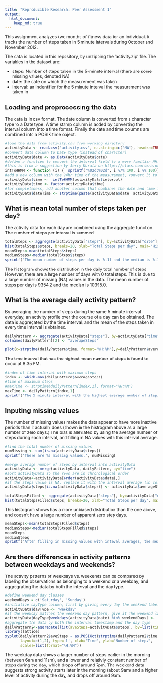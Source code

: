 ```yaml
---
title: "Reproducible Research: Peer Assessment 1"
output: 
  html_document:
    keep_md: true
---
```


This assignment analyzes two months of fitness data for an individual.  It tracks the number of steps taken in 5 minute intervals during October and November 2012.

The data is located in this repository, by unzipping the 'activity.zip' file.  The variables in the dataset are:

-  steps: Number of steps taken in the 5-minute interval (there are some missing values, denoted NA)
-  date: the date on which the measurement was taken
-  interval: an indentifier for the 5 minute interval the measurement was taken in

## Loading and preprocessing the data
The data is in csv format.  The date column is converted from a character type to a Date type.  A time stamp column is added by converting the interval column into a time format.  Finally the date and time columns are combined into a POSIX time object.
```r
#load the data from activity.csv from working directory
activityData <- read.csv("activity.csv", na.strings=c("NA"), header=TRUE)
#convert date column to Date type (instead of character)
activityData$date <- as.Date(activityData$date)
#define a function to convert the interval field to a more familiar HH:MM format
#this is from a suggestion by Jerry Kurata on https://class.coursera.org/repdata-012/forum/thread?thread_id=36
intToHHMM <- function (i) {  sprintf("%02d:%02d", i %/% 100, i %% 100)}
#add a new column with the 24hr time of the measurement, convert it to a factor
activityData$time <-  intToHHMM(activityData$interval)
activityData$time <- factor(activityData$time)
#for completeness, add another column that combines the date and time fields into a POSIX date time object
activityData$dateTime <- strptime(paste(activityData$date, activityData$time), format="%Y-%m-%d %H:%M")
```

## What is mean total number of steps taken per day?
The activity data for each day are combined using the aggregate function.  The number of steps per interval is summed.  
```r
totalSteps <- aggregate(activityData["steps"], by=activityData["date"], FUN=sum, na.rm=TRUE)
hist(totalSteps$steps, breaks=20, xlab="Total Steps per day", main="Histogram of Total Steps per day")
meanSteps<-mean(totalSteps$steps)
medianSteps<-median(totalSteps$steps)
sprintf("The mean number of steps per day is %.1f and the median is %.1f", meanSteps, medianSteps)
```

The histogram shows the distribution in the daily total number of steps.  However, there are a large number of days with 0 total steps.  This is due to a large number of missing (NA) values in the data.  The mean number of steps per day is 9354.2 and the median is 10395.0.

## What is the average daily activity pattern?
By averaging the number of steps during the same 5 minute interval everyday, an activity profile over the course of a day can be obtained.  The data is aggregated by the time interval, and the mean of the steps taken in every time interval is obtained.

```r
dailyPattern <- aggregate(activityData["steps"], by=activityData["time"], FUN=mean, na.rm=TRUE)
colnames(dailyPattern)[2] <- "averageSteps"

plot(x=strptime(dailyPattern$time, format="%H:%M"),y=dailyPattern$averageSteps, type='l', xlab="Time", ylab="Average steps")
```

The time interval that has the highest mean number of steps is found to occur at 8:35 PM.
```r
#index of time interval with maximum steps
index <- which.max(dailyPattern$averageSteps)
#time of maximum steps
#maxTime <- strptime(dailyPattern[index,1], format="%H:%M")
maxTime <- dailyPattern[index,1]
sprintf("The 5 minute interval with the highest average number of steps is at %s", strftime(strptime( maxTime,format="%H:%M"), format="%H:%M %p"))
```



## Inputing missing values
The number of missing values makes the data appear to have more inactive periods than it actually does (shown in the histrogram above as a large number of zero days.)  The bias is alleviated by using the average number of steps during each interval, and filling in NA values with this interval average.
```r
#find the total number of missing values
numMissing <- sum(is.na(activityData$steps))
sprintf('There are %s missing values.', numMissing)

#merge average number of steps by interval into activityData
activityData <- merge(activityData, dailyPattern, by="time")
#sort activityData so the rows are in chronological order
activityData<-activityData[order(activityData$date),]
#if the steps value is NA, replace it with the interval average (in column 'averageSteps')
activityData$steps[is.na(activityData$steps)] <- activityData$averageSteps[is.na(activityData$steps)]

totalStepsFilled <- aggregate(activityData["steps"], by=activityData["date"], FUN=sum, na.rm=TRUE)
hist(totalStepsFilled$steps, breaks=20, xlab="Total Steps per day", main="Histogram of Total Steps per day")
```

This histogram shows has a more unbiased distribution than the one above, and doesn't have a large number of apparent zero step days.

```r
meanSteps<-mean(totalStepsFilled$steps)
medianSteps<-median(totalStepsFilled$steps)
meanSteps
medianSteps
sprintf("After filling in missing values with inteval averages, the mean number of steps per day is %.1f and the median is %.1f", meanSteps, medianSteps)

```


## Are there differences in activity patterns between weekdays and weekends?
The activity patterns of weekdays vs. weekends can be compared by labeling the observations as belonging to a weekend or a weekday, and aggregrating the data by both the interval and the day type.
```r
#define weekend day classes
weekendDays = c('Saturday', 'Sunday')
#initialize dayType column, first by giving every day the weekend label
activityData$dayType <- 'weekday'
#if the weekday matches the weekend day pattern, give it the weekend label
activityData$dayType[weekdays(activityData$date) %in% weekendDays] <- 'weekend'
#aggregate the data by both the interval timestamp and the day type
dailyPattern2<-aggregate(list(aveSteps=activityData$steps), by=list(time=activityData$time,dayType=activityData$dayType),FUN=mean)
library(lattice)
xyplot(dailyPattern2$aveSteps ~ as.POSIXct(strptime(dailyPattern2$time, format="%H:%M")) | dailyPattern2$dayType, 
       layout=c(1,2), type='l', xlab='Time', ylab="Number of steps",
       scales=list(format="%H:%M"))

```

The weekday data shows a larger number of steps earlier in the morning (between 6am and 11am), and a lower and relativly constant number of steps during the day, which drops off around 7pm.  The weekend data suggests strong activity starts later in the morning (about 9am) and a higher level of activity during the day, and drops off around 9pm.
